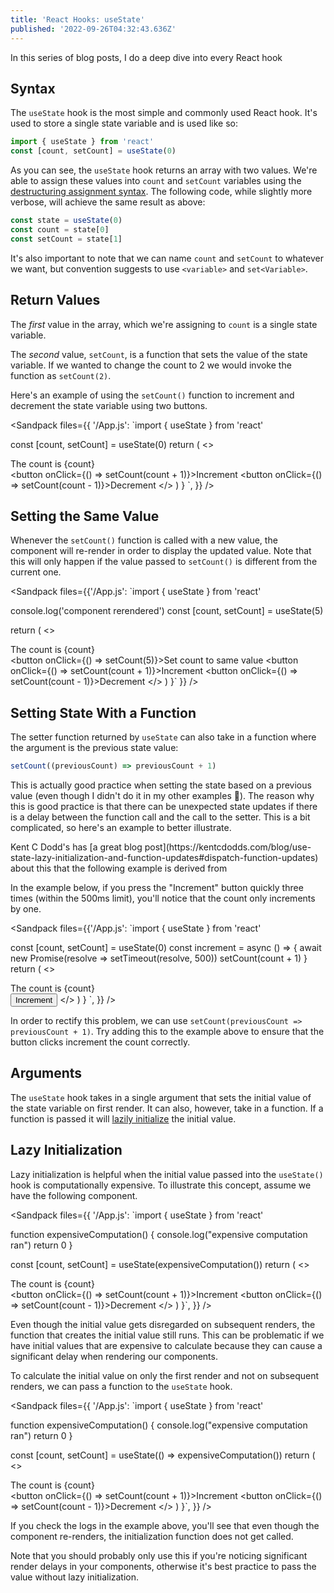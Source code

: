 ```yaml
---
title: 'React Hooks: useState'
published: '2022-09-26T04:32:43.636Z'
---
```


<Callout>
  In this series of blog posts, I do a deep dive into every React hook
</Callout>

## Syntax

The `useState` hook is the most simple and commonly used React hook. It's used to store a single state variable and is used like so:

```jsx
import { useState } from 'react'
const [count, setCount] = useState(0)
```

As you can see, the `useState` hook returns an array with two values. We're able to assign these values into `count` and `setCount` variables
using the [destructuring assignment syntax](https://developer.mozilla.org/en-US/docs/Web/JavaScript/Reference/Operators/Destructuring_assignment).
The following code, while slightly more verbose, will achieve the same result as above:

```jsx
const state = useState(0)
const count = state[0]
const setCount = state[1]
```

It's also important to note that we can name `count` and `setCount` to whatever we want, but convention
suggests to use `<variable>` and `set<Variable>`.

## Return Values

The _first_ value in the array, which we're assigning to `count` is a single state variable.

The _second_ value, `setCount`, is a function
that sets the value of the state variable. If we wanted to change the count to 2 we would invoke the function as `setCount(2)`.

Here's an example
of using the `setCount()` function to increment and decrement the state variable using two buttons.

<Sandpack
      files={{
        '/App.js': `import { useState } from 'react'

  const [count, setCount] = useState(0)
  return (
    <>
      <div>The count is {count}</div>
      <button onClick={() => setCount(count + 1)}>Increment</button>
      <button onClick={() => setCount(count - 1)}>Decrement</button>
    </>
  )
}
`,
      }}
/>

## Setting the Same Value

Whenever the `setCount()` function is called with a new value, the component will re-render in order to display the updated value. Note
that this will only happen if the value passed to `setCount()` is different from the current one.

<Sandpack files={{'/App.js': `import { useState } from 'react'

  console.log('component rerendered')
  const [count, setCount] = useState(5)

  return (
    <>
      <div>The count is {count}</div>
      <button onClick={() => setCount(5)}>Set count to same value</button>
      <button onClick={() => setCount(count + 1)}>Increment</button>
      <button onClick={() => setCount(count - 1)}>Decrement</button>
    </>
  )
}`
}} />

## Setting State With a Function

The setter function returned by `useState` can also take in a function where the argument is the previous state value:

```jsx
setCount((previousCount) => previousCount + 1)
```

This is actually good practice when setting the state based on a previous value (even though I didn't do it in my other examples 😬). The reason
why this is good practice is that there can be unexpected state updates if there is a delay between the function call and the call to the setter.
This is a bit complicated, so here's an example to better illustrate.

<Callout>
  Kent C Dodd's has [a great blog
  post](https://kentcdodds.com/blog/use-state-lazy-initialization-and-function-updates#dispatch-function-updates)
  about this that the following example is derived from
</Callout>

In the example below, if you press the "Increment" button quickly three times (within the 500ms limit), you'll notice
that the count only increments by one.

<Sandpack files={{'/App.js': `import { useState } from 'react'

  const [count, setCount] = useState(0)
  const increment = async () => {
    await new Promise(resolve => setTimeout(resolve, 500))
    setCount(count + 1)
  }
  return (
    <>
      <div>The count is {count}</div>
      <button onClick={increment}>Increment</button>
    </>
  )
}
`,
}}
/>

In order to rectify this problem, we can use `setCount(previousCount => previousCount + 1)`. Try adding this to the example
above to ensure that the button clicks increment the count correctly.

## Arguments

The `useState` hook takes in a single argument that sets the initial value of the state variable on first render. It can also, however,
take in a function. If a function is passed it will [lazily initialize](https://reactjs.org/docs/hooks-reference.html#lazy-initial-state) the initial
value.

## Lazy Initialization

Lazy initialization is helpful when the initial value passed into the `useState()` hook is computationally expensive.
To illustrate this concept, assume we have the following component.

<Sandpack
      files={{
        '/App.js': `import { useState } from 'react'

function expensiveComputation() {
  console.log("expensive computation ran")
  return 0
}

  const [count, setCount] = useState(expensiveComputation())
  return (
    <>
      <div>The count is {count}</div>
      <button onClick={() => setCount(count + 1)}>Increment</button>
      <button onClick={() => setCount(count - 1)}>Decrement</button>
    </>
  )
}`,
      }}
    />

Even though the initial value gets disregarded on
subsequent renders, the function that creates the initial value still runs. This can be problematic if we
have initial values that are expensive to calculate because they can cause a significant delay when
rendering our components.

To calculate the initial value on only the first render and not on subsequent renders, we can pass a function
to the `useState` hook.

<Sandpack
      files={{
        '/App.js': `import { useState } from 'react'

function expensiveComputation() {
  console.log("expensive computation ran")
  return 0
}

  const [count, setCount] = useState(() => expensiveComputation())
  return (
    <>
      <div>The count is {count}</div>
      <button onClick={() => setCount(count + 1)}>Increment</button>
      <button onClick={() => setCount(count - 1)}>Decrement</button>
    </>
  )
}`,
      }}
    />

If you check the logs in the example above, you'll see that even though the component re-renders, the
initialization function does not get called.

Note that you should probably only use this if you're noticing significant render delays in your components,
otherwise it's best practice to pass the value without lazy initialization.
